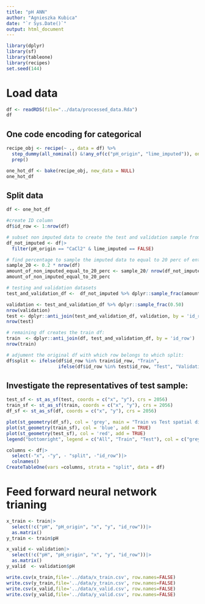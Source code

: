 ```yaml
---
title: "pH ANN"
author: "Agnieszka Kubica"
date: "`r Sys.Date()`"
output: html_document
---
```




```r
library(dplyr)
library(sf)
library(tableone)
library(recipes)
set.seed(144)
```

# Load data 
```r
df <- readRDS(file="../data/processed_data.Rda")
df
```
## One code encoding for categorical 
```r
recipe_obj <- recipe(~ ., data = df) %>%
  step_dummy(all_nominal() &!any_of(c("pH_origin", "lime_imputed")), one_hot = TRUE) %>%
  prep()

one_hot_df <- bake(recipe_obj, new_data = NULL)
one_hot_df
```

## Split data
```r
df <- one_hot_df

#create ID column
df$id_row <- 1:nrow(df)

# subset non imputed data to create the test and validation sample from (around 3000 observations less from 14.000)
df_not_imputed <- df|>
  filter(pH_origin == "CaCl2" & lime_imputed == FALSE)

# find percentage to sample the imputed data to equal to 20 perc of entire sample
sample_20 <- 0.2 * nrow(df)
amount_of_non_imputed_equal_to_20_perc <- sample_20/ nrow(df_not_imputed)
amount_of_non_imputed_equal_to_20_perc

# testing and validation datasets 
test_and_validation_df <-  df_not_imputed %>% dplyr::sample_frac(amount_of_non_imputed_equal_to_20_perc)

validation <- test_and_validation_df %>% dplyr::sample_frac(0.50)
nrow(validation)
test <- dplyr::anti_join(test_and_validation_df, validation, by = 'id_row')
nrow(test)

# remaining df creates the train df: 
train  <- dplyr::anti_join(df, test_and_validation_df, by = 'id_row')
nrow(train)

# adjument the original df with which row belongs to which split:
df$split <- ifelse(df$id_row %in% train$id_row, "Train",
                   ifelse(df$id_row %in% test$id_row, "Test", "Validation"))
```



## Investigate the representatives of test sample:
```r
test_sf <- st_as_sf(test, coords = c("x", "y"), crs = 2056)  
train_sf <- st_as_sf(train, coords = c("x", "y"), crs = 2056)
df_sf <- st_as_sf(df, coords = c("x", "y"), crs = 2056)

plot(st_geometry(df_sf), col = 'grey', main = "Train vs Test spatial distribution")
plot(st_geometry(train_sf), col = 'blue', add = TRUE)
plot(st_geometry(test_sf), col = 'red', add = TRUE)
legend("bottomright", legend = c("All", "Train", "Test"), col = c("grey", "blue", "red"), pch = 1)
```

```r
columns <- df|>
  select(-"x", -"y", - "split", -"id_row")|>
  colnames()
CreateTableOne(vars =columns, strata = "split", data = df)
```



# Feed forward neural network trianing


```r
x_train <- train|>
  select(!c("pH", "pH_origin", "x", "y", "id_row"))|>
  as.matrix()
y_train <- train$pH

x_valid <- validation|>
  select(!c("pH", "pH_origin", "x", "y", "id_row"))|>
  as.matrix()
y_valid  <- validation$pH
```

```r
write.csv(x_train,file='../data/x_train.csv', row.names=FALSE)
write.csv(y_train,file='../data/y_train.csv', row.names=FALSE)
write.csv(x_valid,file='../data/x_valid.csv', row.names=FALSE)
write.csv(y_valid,file='../data/y_valid.csv', row.names=FALSE)
```



